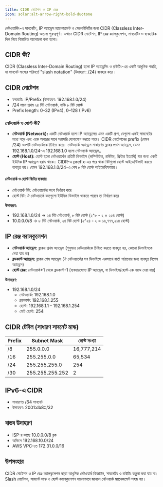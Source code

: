 ```yaml
---
title: CIDR নোটেশন ও IP রেঞ্জ
icon: solar:alt-arrow-right-bold-duotone
---
```


নেটওয়ার্কিং-এ সাবনেটিং, IP অ্যাড্রেস ম্যানেজমেন্ট ও স্কেলেবিলিটির জন্য CIDR (Classless Inter-Domain Routing) অত্যন্ত গুরুত্বপূর্ণ। এখানে CIDR নোটেশন, IP রেঞ্জ ক্যালকুলেশন, সাবনেটিং ও ব্যবহারিক দিক নিয়ে বিস্তারিত আলোচনা করা হলো।

## CIDR কী?

CIDR (Classless Inter-Domain Routing) হলো IP অ্যাড্রেসিং ও রাউটিং-এর একটি আধুনিক পদ্ধতি, যা সাবনেট মাস্কের পরিবর্তে "slash notation" (উদাহরণ: /24) ব্যবহার করে।

## CIDR নোটেশন

- ফরম্যাট: IP/Prefix (উদাহরণ: 192.168.1.0/24)
- /24 মানে প্রথম ২৪ বিট নেটওয়ার্ক, বাকি ৮ বিট হোস্ট
- Prefix length: 0–32 (IPv4), 0–128 (IPv6)

### নেটওয়ার্ক ও হোস্ট কী?

- **নেটওয়ার্ক (Network):** একটি নেটওয়ার্ক হলো IP অ্যাড্রেসের এমন একটি গ্রুপ, যেগুলো একই সাবনেটের মধ্যে পড়ে এবং একে অপরের সাথে সরাসরি যোগাযোগ করতে পারে। CIDR নোটেশনের prefix (যেমন /24) অংশটি নেটওয়ার্ককে চিহ্নিত করে। নেটওয়ার্ক অ্যাড্রেস সাধারণত ব্লকের প্রথম অ্যাড্রেস, যেমন 192.168.1.0/24-এ 192.168.1.0 হলো নেটওয়ার্ক অ্যাড্রেস。
- **হোস্ট (Host):** হোস্ট হলো নেটওয়ার্কের প্রতিটি ডিভাইস (কম্পিউটার, রাউটার, প্রিন্টার ইত্যাদি) যার জন্য একটি ইউনিক IP অ্যাড্রেস বরাদ্দ থাকে। CIDR-এ prefix-এর পরে থাকা বিটগুলো হোস্ট আইডেন্টিফাই করতে ব্যবহৃত হয়। যেমন 192.168.1.0/24-এ শেষ ৮ বিট হোস্ট আইডেন্টিফায়ার।

#### নেটওয়ার্ক ও হোস্ট বিটের ব্যবহার
- নেটওয়ার্ক বিট: নেটওয়ার্কের অংশ নির্ধারণ করে
- হোস্ট বিট: ঐ নেটওয়ার্কে কতগুলো ইউনিক ডিভাইস থাকতে পারবে তা নির্ধারণ করে

**উদাহরণ:**
- 192.168.1.0/24 → ২৪ বিট নেটওয়ার্ক, ৮ বিট হোস্ট (২^৮ - ২ = ২৫৪ হোস্ট)
- 10.0.0.0/8 → ৮ বিট নেটওয়ার্ক, ২৪ বিট হোস্ট (২^২৪ - ২ = ১৬,৭৭৭,২১৪ হোস্ট)

## IP রেঞ্জ ক্যালকুলেশন

- **নেটওয়ার্ক অ্যাড্রেস:** ব্লকের প্রথম অ্যাড্রেস (শুধুমাত্র নেটওয়ার্ককে চিহ্নিত করতে ব্যবহৃত হয়, কোনো ডিভাইসকে দেয়া যায় না)
- **ব্রডকাস্ট অ্যাড্রেস:** ব্লকের শেষ অ্যাড্রেস (ঐ নেটওয়ার্কের সব ডিভাইসে একসাথে বার্তা পাঠানোর জন্য ব্যবহৃত বিশেষ অ্যাড্রেস)
- **হোস্ট রেঞ্জ:** নেটওয়ার্ক+1 থেকে ব্রডকাস্ট-1 (ব্যবহারযোগ্য IP অ্যাড্রেস, যা ডিভাইস/হোস্ট-কে বরাদ্দ দেয়া যায়)

**উদাহরণ:**
- 192.168.1.0/24
  - নেটওয়ার্ক: 192.168.1.0
  - ব্রডকাস্ট: 192.168.1.255
  - হোস্ট: 192.168.1.1 – 192.168.1.254
  - মোট হোস্ট: 254

## CIDR টেবিল (সাধারণ সাবনেট মাস্ক)

| Prefix | Subnet Mask | হোস্ট সংখ্যা |
|--------|-------------|--------------|
| /8     | 255.0.0.0   | 16,777,214   |
| /16    | 255.255.0.0 | 65,534       |
| /24    | 255.255.255.0 | 254         |
| /30    | 255.255.255.252 | 2         |

## IPv6-এ CIDR

- সাধারণত /64 সাবনেট
- উদাহরণ: 2001:db8::/32

## বাস্তব উদাহরণ

- ISP-র কাছে 10.0.0.0/8 ব্লক
- অফিসে 192.168.10.0/24
- AWS VPC-তে 172.31.0.0/16

## উপসংহার

CIDR নোটেশন ও IP রেঞ্জ ক্যালকুলেশন ছাড়া আধুনিক নেটওয়ার্ক ডিজাইন, সাবনেটিং ও রাউটিং কল্পনা করা যায় না। Slash নোটেশন, সাবনেট মাস্ক ও হোস্ট ক্যালকুলেশন ভালোভাবে জানলে নেটওয়ার্ক ম্যানেজমেন্ট সহজ হয়।
